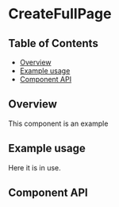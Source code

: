 
# CreateFullPage

## Table of Contents

- [Overview](#overview)
- [Example usage](#example-usage)
- [Component API](#component-api)

## Overview

This component is an example

## Example usage

Here it is in use.

<Preview>
  <Story id={getStorybookSlug(pkg, CreateFullPage.displayName, 'boxed-set')} />
</Preview>

## Component API

<Props />
